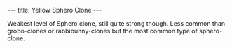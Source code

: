 ---
title: Yellow Sphero Clone
---

{{Enemy|
Name=Yellow Sphero Clone|
Image=Yellow_sphero_clone.JPG‎|
Level=Red|
Reaction=Spins round on spot|
Recovery=Medium|
Rate=Fast|
Damage=High|
Range=Wide|
Speed=Slow}}

Weakest level of Sphero clone, still quite strong though. Less common than grobo-clones or rabbibunny-clones but the most common type of sphero-clone.